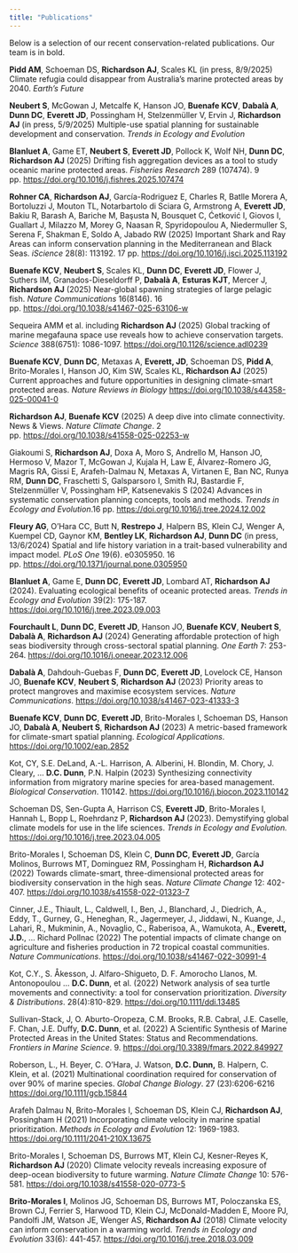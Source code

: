 ```yaml
---
title: "Publications"
---
```


Below is a selection of our recent conservation-related publications. Our team is in bold.

**Pidd AM**, Schoeman DS, **Richardson AJ**, Scales KL (in press, 8/9/2025) Climate refugia could disappear from Australia’s marine protected areas by 2040. _Earth’s Future_

**Neubert S**, McGowan J, Metcalfe K, Hanson JO, **Buenafe KCV**, **Dabalà A**, **Dunn DC**, **Everett JD**, Possingham H, Stelzenmüller V, Ervin J, **Richardson AJ** (in press, 5/9/2025) Multiple-use spatial planning for sustainable development and conservation. _Trends in Ecology and Evolution_

**Blanluet A**, Game ET, **Neubert S**, **Everett JD**, Pollock K, Wolf NH, **Dunn DC**, **Richardson AJ** (2025) Drifting fish aggregation devices as a tool to study oceanic marine protected areas. _Fisheries Research_ 289 (107474). 9 pp. [https://doi.org/10.1016/j.fishres.2025.107474](https://doi.org/10.1016/j.fishres.2025.107474)

**Rohner CA**, **Richardson AJ**, García-Rodriguez E, Charles R, Batlle Morera A, Bortoluzzi J, Mouton TL, Notarbartolo di Sciara G, Armstrong A, **Everett JD**, Bakiu R, Barash A, Bariche M, Başusta N, Bousquet C, Ćetković I, Giovos I, Guallart J, Milazzo M, Morey G, Naasan R, Spyridopoulou A, Niedermuller S, Serena F, Shakman E, Soldo A, Jabado RW (2025) Important Shark and Ray Areas can inform conservation planning in the Mediterranean and Black Seas. _iScience_ 28(8): 113192. 17 pp. [https://doi.org/10.1016/j.isci.2025.113192](https://doi.org/10.1016/j.isci.2025.113192)

**Buenafe KCV**, **Neubert S**, Scales KL, **Dunn DC**, **Everett JD**, Flower J, Suthers IM, Granados-Dieseldorff P, **Dabalà A**, **Esturas KJT**, Mercer J, **Richardson AJ** (2025) Near-global spawning strategies of large pelagic fish. _Nature Communications_ 16(8146). 16 pp. [https://doi.org/10.1038/s41467-025-63106-w](https://doi.org/10.1038/s41467-025-63106-w)

Sequeira AMM et al. including **Richardson AJ** (2025) Global tracking of marine megafauna space use reveals how to achieve conservation targets. _Science_ 388(6751): 1086-1097. [https://doi.org/10.1126/science.adl0239](https://doi.org/10.1126/science.adl0239)


**Buenafe KCV**, **Dunn DC**, Metaxas A, **Everett, JD**, Schoeman DS, **Pidd A**, Brito-Morales I, Hanson JO, Kim SW, Scales KL, **Richardson AJ** (2025) Current approaches and future opportunities in designing climate-smart protected areas. _Nature Reviews in Biology_ [https://doi.org/10.1038/s44358-025-00041-0](https://doi.org/10.1038/s44358-025-00041-0)

**Richardson AJ**, **Buenafe KCV** (2025) A deep dive into climate connectivity. News & Views. _Nature Climate Change_. 2 pp. [https://doi.org/10.1038/s41558-025-02253-w](https://doi.org/10.1038/s41558-025-02253-w)

Giakoumi S, **Richardson AJ**, Doxa A, Moro S, Andrello M, Hanson JO, Hermoso V, Mazor T, McGowan J, Kujala H, Law E, Álvarez-Romero JG, Magris RA, Gissi E, Arafeh-Dalmau N, Metaxas A, Virtanen E, Ban NC, Runya RM, **Dunn DC**, Fraschetti S, Galsparsoro I, Smith RJ, Bastardie F, Stelzenmüller V, Possingham HP, Katsenevakis S (2024) Advances in systematic conservation planning concepts, tools and methods. _Trends in Ecology and Evolution_.16 pp. [https://doi.org/10.1016/j.tree.2024.12.002](https://doi.org/10.1016/j.tree.2024.12.002)

**Fleury AG**, O’Hara CC, Butt N, **Restrepo J**, Halpern BS, Klein CJ, Wenger A, Kuempel CD, Gaynor KM, **Bentley LK**, **Richardson AJ**, **Dunn DC** (in press, 13/6/2024) Spatial and life history variation in a trait-based vulnerability and impact model. _PLoS One_ 19(6). e0305950. 16 pp. [https://doi.org/10.1371/journal.pone.0305950](https://doi.org/10.1371/journal.pone.0305950)

**Blanluet A**, Game E, **Dunn DC**, **Everett JD**, Lombard AT, **Richardson AJ** (2024). Evaluating ecological benefits of oceanic protected areas. _Trends in Ecology and Evolution_ 39(2): 175-187. [https://doi.org/10.1016/j.tree.2023.09.003](https://doi.org/10.1016/j.tree.2023.09.003)

**Fourchault L**, **Dunn DC**, **Everett JD**, Hanson JO, **Buenafe KCV**, **Neubert S**, **Dabalà A**, **Richardson AJ** (2024) Generating affordable protection of high seas biodiversity through cross-sectoral spatial planning. _One Earth_ 7: 253-264. [https://doi.org/10.1016/j.oneear.2023.12.006](https://doi.org/10.1016/j.oneear.2023.12.006)

**Dabalà A**, Dahdouh-Guebas F, **Dunn DC**, **Everett JD**, Lovelock CE, Hanson JO, **Buenafe KCV**, **Neubert S**, **Richardson AJ** (2023) Priority areas to protect mangroves and maximise ecosystem services. _Nature Communications_. [https://doi.org/10.1038/s41467-023-41333-3](https://doi.org/10.1038/s41467-023-41333-3)

**Buenafe KCV**, **Dunn DC**, **Everett JD**, Brito-Morales I, Schoeman DS, Hanson JO, **Dabalà A**, **Neubert S**, **Richardson AJ** (2023) A metric-based framework for climate-smart spatial planning. _Ecological Applications_. [https://doi.org/10.1002/eap.2852](https://doi.org/10.1002/eap.2852)

Kot, CY, S.E. DeLand, A.-L. Harrison, A. Alberini, H. Blondin, M. Chory, J. Cleary, … **D.C. Dunn**, P.N. Halpin (2023) Synthesizing connectivity information from migratory marine species for area-based management. _Biological Conservation_. 110142. [https://doi.org/10.1016/j.biocon.2023.110142](https://doi.org/10.1016/j.biocon.2023.110142)

Schoeman DS, Sen-Gupta A, Harrison CS, **Everett JD**, Brito-Morales I, Hannah L, Bopp L, Roehrdanz P, **Richardson AJ** (2023). Demystifying global climate models for use in the life sciences. _Trends in Ecology and Evolution._ [https://doi.org/10.1016/j.tree.2023.04.005](https://doi.org/10.1016/j.tree.2023.04.005)

Brito-Morales I, Schoeman DS, Klein C, **Dunn DC**, **Everett JD**, García Molinos, Burrows MT, Dominguez RM, Possingham H, **Richardson AJ** (2022) Towards climate-smart, three-dimensional protected areas for biodiversity conservation in the high seas. _Nature Climate Change_ 12: 402-407. [https://doi.org/10.1038/s41558-022-01323-7](https://doi.org/10.1038/s41558-022-01323-7)

Cinner, J.E., Thiault, L., Caldwell, I., Ben, J., Blanchard, J., Diedrich, A., Eddy, T., Gurney, G., Heneghan, R., Jagermeyer, J., Jiddawi, N., Kuange, J., Lahari, R., Mukminin, A., Novaglio, C., Raberisoa, A., Wamukota, A., **Everett, J.D.**, ... Richard Pollnac (2022) The potential impacts of climate change on agriculture and fisheries production in 72 tropical coastal communities. _Nature Communications_. [https://doi.org/10.1038/s41467-022-30991-4](https://doi.org/10.1038/s41467-022-30991-4)

Kot, C.Y., S. Åkesson, J. Alfaro-Shigueto, D. F. Amorocho Llanos, M. Antonopoulou … **D.C. Dunn**, et al. (2022) Network analysis of sea turtle movements and connectivity: a tool for conservation prioritization. _Diversity & Distributions_. 28(4):810-829. [https://doi.org/10.1111/ddi.13485](https://doi.org/10.1111/ddi.13485)

Sullivan-Stack, J, O. Aburto-Oropeza, C.M. Brooks, R.B. Cabral, J.E. Caselle, F. Chan, J.E. Duffy, **D.C. Dunn**, et al. (2022) A Scientific Synthesis of Marine Protected Areas in the United States: Status and Recommendations. _Frontiers in Marine Science_. 9. [https://doi.org/10.3389/fmars.2022.849927](https://doi.org/10.3389/fmars.2022.849927)

Roberson, L., H. Beyer, C. O'Hara, J. Watson, **D.C. Dunn,** B. Halpern, C. Klein, et al. (2021) Multinational coordination required for conservation of over 90% of marine species. _Global Change Biology_. 27 (23):6206-6216 [https://doi.org/10.1111/gcb.15844](https://doi.org/10.1111/gcb.15844)

Arafeh Dalmau N, Brito-Morales I, Schoeman DS, Klein CJ, **Richardson AJ**, Possingham H (2021) Incorporating climate velocity in marine spatial prioritization. _Methods in Ecology and Evolution_ 12: 1969-1983. [https://doi.org/10.1111/2041-210X.13675](https://doi.org/10.1111/2041-210X.13675)

Brito-Morales I, Schoeman DS, Burrows MT, Klein CJ, Kesner-Reyes K, **Richardson AJ** (2020) Climate velocity reveals increasing exposure of deep-ocean biodiversity to future warming. _Nature Climate Change_ 10: 576-581. [https://doi.org/10.1038/s41558-020-0773-5](https://doi.org/10.1038/s41558-020-0773-5)

**Brito-Morales I**, Molinos JG, Schoeman DS, Burrows MT, Poloczanska ES, Brown CJ, Ferrier S, Harwood TD, Klein CJ, McDonald-Madden E, Moore PJ, Pandolfi JM, Watson JE, Wenger AS, **Richardson AJ** (2018) Climate velocity can inform conservation in a warming world. _Trends in Ecology and Evolution_ 33(6): 441-457. [https://doi.org/10.1016/j.tree.2018.03.009](https://doi.org/10.1016/j.tree.2018.03.009)
